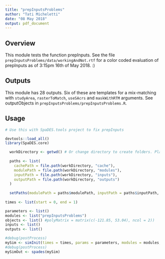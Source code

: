 ```yaml
---
title: "prepInputsProblems"
author: "Tati Micheletti"
date: "08 May 2018"
output: pdf_document
---
```


## Overview

This module tests the function prepInputs. See the file `prepInputsProblems/data/workingAndNot.rtf` for a color coded evaluation of prepInputs as of 3:15pm 16th of May 2018. :)

## Outputs

This module has 28 outputs. Six of these are templates for a mix-matching with `studyArea`, `rasterToMatch`, `useSAcrs` and `maskWithRTM` arguments. See outputObjects in `prepInputsProblems/prepInputsProblems.R`.

## Usage

```r
# Use this with SpaDES.tools project to fix prepInputs

devtools::load_all()
library(SpaDES.core)

  workDirectory <- getwd() # Or change directory to create folders. Place the module `prepInputsProblems` in the module folder.
  
  paths <- list(
    cachePath = file.path(workDirectory, "cache"),
    modulePath = file.path(workDirectory, "modules"),
    inputPath = file.path(workDirectory, "inputs"),
    outputPath = file.path(workDirectory, "outputs")
  )
  
  setPaths(modulePath = paths$modulePath, inputPath = paths$inputPath, outputPath = paths$outputPath, cachePath = paths$cachePath)
  
times <- list(start = 0, end = 1)

parameters <- list()
modules <- list("prepInputsProblems")
objects <- list() #polyMatrix = matrix(c(-121.85, 53.04), ncol = 2))
inputs <- list()
outputs <- list()

#debug(postProcess)
mySim <- simInit(times = times, params = parameters, modules = modules,objects = objects)
#debug(postProcess)
mySimOut <- spades(mySim)
```

